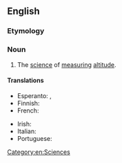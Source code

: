 ==English==

===Etymology===
{{suffix|en|altitude|alt1=alti(tude)|metry}}

===Noun===
{{en-noun|~}}

# The [[science]] of [[measure|measuring]] [[altitude]].

====Translations====
{{trans-top|the science of measuring altitude}}
* Esperanto: {{t|eo|altmezurado}}, {{t|eo|altometrio}}
* Finnish: {{t|fi|altimetria}}
* French: {{t+|fr|altimétrie|f}}
{{trans-mid}}
* Irish: {{t|ga|airdemhéadracht|f}}
* Italian: {{t+|it|altimetria|f}}
* Portuguese: {{t|pt|altimetria|f}}
{{trans-bottom}}

[[Category:en:Sciences]]
